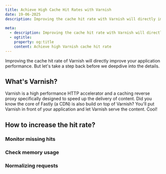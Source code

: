 ```yaml
---
title: Achieve High Cache Hit Rates with Varnish
date: 19-06-2025
description: Improving the cache hit rate with Varnish will directly improve your web (app) performance. Here's how we can achieve that.
  
meta:
  - description: Improving the cache hit rate with Varnish will directly improve your web (app) performance. Here's how we can achieve that.
  - ogtitle:
    property: og:title
    content: Achieve high Varnish cache hit rate
---
```


Improving the cache hit rate of Varnish will directly improve your application performance. But let's take a step back before we deepdive into the details.

## What's Varnish?
Varnish is a high performance HTTP accelerator and a caching reverse proxy specifically designed to speed up the delivery of content. Did you know the core of Fastly (a CDN) is also build on top of Varnish? You'll put Varnish in front of your application and let Varnish serve the content. Cool!

## How to increase the hit rate?

### Monitor missing hits

### Check memory usage

### Normalizing requests

### 
